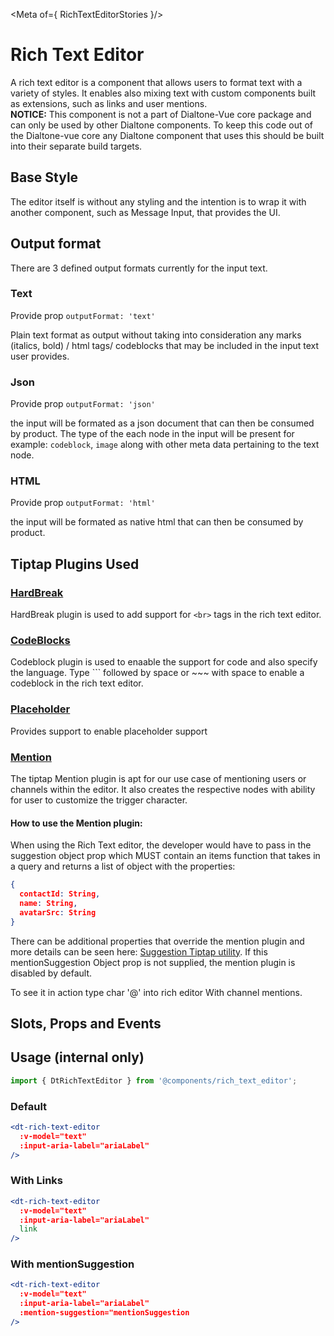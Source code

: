 

<Meta of={ RichTextEditorStories }/>

# Rich Text Editor

<Subtitle>
  A rich text editor is a component that allows users to format text with a
  variety of styles. It enables also mixing text with custom components built as
  extensions, such as links and user mentions.
</Subtitle>

<div class="d-notice d-notice--info d-wmx100p">
<b>NOTICE:</b> This component is not a part of Dialtone-Vue core package and can
only be used by other Dialtone components. To keep this code out of the
Dialtone-vue core any Dialtone component that uses this should be built into
their separate build targets.
</div>

## Base Style

The editor itself is without any styling and the intention is to wrap it with
another component, such as Message Input, that provides the UI.

<Canvas>
  <Story of={RichTextEditorStories.Default} />
</Canvas>

## Output format

There are 3 defined output formats currently for the input text.

### Text

Provide prop `outputFormat: 'text'`

Plain text format as output without taking into consideration any marks (italics, bold) / html tags/ codeblocks
that may be included in the input text user provides.

### Json

Provide prop `outputFormat: 'json'`

the input will be formated as a json document that can then be consumed by product.
The type of the each node in the input will be present for example: `codeblock`, `image`
along with other meta data pertaining to the text node.

### HTML

Provide prop `outputFormat: 'html'`

the input will be formated as native html that can then be consumed by product.

## Tiptap Plugins Used

### [HardBreak](https://tiptap.dev/api/nodes/hard-break)

HardBreak plugin is used to add support for `<br>` tags in the rich text editor.

### [CodeBlocks](https://tiptap.dev/api/nodes/code-block)

Codeblock plugin is used to enaable the support for code and also specify the language. Type ``` followed by space
or ~~~ with space to enable a codeblock in the rich text editor.

### [Placeholder](https://tiptap.dev/api/extensions/placeholder)

Provides support to enable placeholder support

### [Mention](https://tiptap.dev/api/nodes/mention)

The tiptap Mention plugin is apt for our use case of mentioning users or channels within the editor.
It also creates the respective nodes with ability for user to customize the trigger character.

#### How to use the Mention plugin:

When using the Rich Text editor, the developer would have to pass in the suggestion object prop
which MUST contain an items function that takes in a query and returns a list of object with the properties:

```json
{ 
  contactId: String,
  name: String,
  avatarSrc: String
}
```

There can be additional properties that override the mention plugin and
more details can be seen here: [Suggestion Tiptap utility](https://tiptap.dev/api/utilities/suggestion).
If this mentionSuggestion Object prop is not supplied, the mention plugin is disabled by default.

To see it in action type char '@' into rich editor With channel mentions.
<Canvas>
  <Story of={RichTextEditorStories.WithMentionSuggestions} />
</Canvas>

## Slots, Props and Events

<Controls />

## Usage (internal only)

```js
import { DtRichTextEditor } from '@components/rich_text_editor';
```

### Default

```jsx
<dt-rich-text-editor
  :v-model="text"
  :input-aria-label="ariaLabel"
/>
```

### With Links

```jsx
<dt-rich-text-editor
  :v-model="text"
  :input-aria-label="ariaLabel"
  link
/>
```

### With mentionSuggestion

```jsx
<dt-rich-text-editor
  :v-model="text"
  :input-aria-label="ariaLabel"
  :mention-suggestion="mentionSuggestion
/>
```
